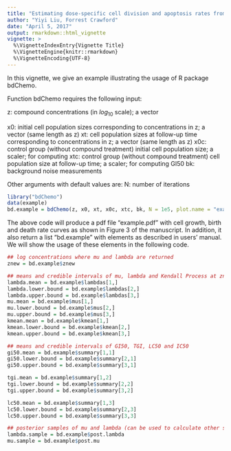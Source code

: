 ```yaml
---
title: "Estimating dose-specific cell division and apoptosis rates from chemo-sensitivity experiments"
author: "Yiyi Liu, Forrest Crawford"
date: "April 5, 2017"
output: rmarkdown::html_vignette
vignette: >
  %\VignetteIndexEntry{Vignette Title}
  %\VignetteEngine{knitr::rmarkdown}
  %\VignetteEncoding{UTF-8}
---
```


In this vignette, we give an example illustrating the usage of R package bdChemo.

Function bdChemo requires the following input:

z: compound concentrations (in $log_{10}$ scale); a vector

x0: initial cell population sizes corresponding to concentrations in z; a vector (same length as z)
xt: cell population sizes at follow-up time corresponding to concentrations in z; a vector (same length as z)
x0c: control group (without compound treatment) initial cell population size; a scaler; for computing \eqn{GI_{50}}
xtc: control group (without compound treatment) cell population size at follow-up time; a scaler; for computing GI50
bk: background noise measurements

Other arguments with default values are:
N: number of iterations


```r
library("bdChemo")
data(example)
bd.example = bdChemo(z, x0, xt, x0c, xtc, bk, N = 1e5, plot.name = "example", sample.return = F)
```


The above code will produce a pdf file "example.pdf" with cell growth, birth and death rate curves as shown in Figure 3 of the manuscript. In addition, it also return a list "bd.example" with elements as described in users' manual. We will show the usage of these elements in the following code.

```r
## log concentrations where mu and lambda are returned
znew = bd.example$znew

## means and credible intervals of mu, lambda and Kendall Process at znew
lambda.mean = bd.example$lambdas[1,]
lambda.lower.bound = bd.example$lambdas[2,]
lambda.upper.bound = bd.example$lambdas[3,]
mu.mean = bd.example$mus[1,]
mu.lower.bound = bd.example$mus[2,]
mu.upper.bound = bd.example$mus[3,]
kmean.mean = bd.example$kmean[1,]
kmean.lower.bound = bd.example$kmean[2,]
kmean.upper.bound = bd.example$kmean[3,]

## means and credible intervals of GI50, TGI, LC50 and IC50
gi50.mean = bd.example$summary[1,1]
gi50.lower.bound = bd.example$summary[2,1]
gi50.upper.bound = bd.example$summary[3,1]

tgi.mean = bd.example$summary[1,2]
tgi.lower.bound = bd.example$summary[2,2]
tgi.upper.bound = bd.example$summary[3,2]

lc50.mean = bd.example$summary[1,3]
lc50.lower.bound = bd.example$summary[2,3]
lc50.upper.bound = bd.example$summary[3,3]

## posterior samples of mu and lambda (can be used to calculate other summary statistics of interest)
lambda.sample = bd.example$post.lambda
mu.sample = bd.example$post.mu
```
